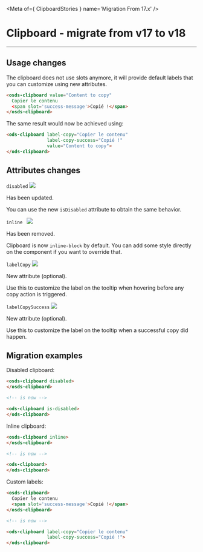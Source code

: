 
<Meta of={ ClipboardStories } name='Migration From 17.x' />

# Clipboard - migrate from v17 to v18
----

## Usage changes

The clipboard does not use slots anymore, it will provide default labels that you can customize using new attributes.

```html
<osds-clipboard value="Content to copy"
  Copier le contenu
  <span slot='success-message'>Copié !</span>
</osds-clipboard>
```

The same result would now be achieved using:

```html
<ods-clipboard label-copy="Copier le contenu"
               label-copy-success="Copié !"
               value="Content to copy">
</ods-clipboard>
```

## Attributes changes

`disabled` <img src="https://img.shields.io/badge/updated-00FFFF" />

Has been updated.

You can use the new `isDisabled` attribute to obtain the same behavior.

`inline ` <img src="https://img.shields.io/badge/removed-FF0000" />

Has been removed.

Clipboard is now `inline-block` by default.
You can add some style directly on the component if you want to override that.

`labelCopy` <img src="https://img.shields.io/badge/new-008000" />

New attribute (optional).

Use this to customize the label on the tooltip when hovering before any copy action is triggered.

`labelCopySuccess` <img src="https://img.shields.io/badge/new-008000" />

New attribute (optional).

Use this to customize the label on the tooltip when a successful copy did happen.

## Migration examples

Disabled clipboard:
```html
<osds-clipboard disabled>
</osds-clipboard>

<!-- is now -->

<ods-clipboard is-disabled>
</ods-clipboard>
```

Inline clipboard:
```html
<osds-clipboard inline>
</osds-clipboard>

<!-- is now -->

<ods-clipboard>
</ods-clipboard>
```

Custom labels:
```html
<osds-clipboard>
  Copier le contenu
  <span slot='success-message'>Copié !</span>
</osds-clipboard>

<!-- is now -->

<ods-clipboard label-copy="Copier le contenu"
               label-copy-success="Copié !">
</ods-clipboard>
```
